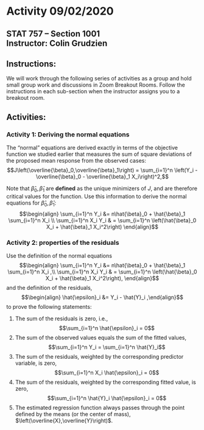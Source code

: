 # Activity 09/02/2020

## STAT 757 -- Section 1001 <br> Instructor: Colin Grudzien<br>

## Instructions:
We will work through the following series of activities as a group and hold small group work and discussions in Zoom Breakout Rooms.  Follow the instructions in each sub-section when the instructor assigns you to a breakout room.

## Activities:

### Activity 1: Deriving the normal equations

The "normal" equations are derived exactly in terms of the objective function we studied earlier that measures the sum of square deviations of the proposed mean response from the observed cases:
$$J\left(\overline{\beta}_0,\overline{\beta}_1\right) = \sum_{i=1}^n \left(Y_i - \overline{\beta}_0 - \overline{\beta}_1 X_i\right)^2,$$</li>


Note that $\hat{\beta}_0,\hat{\beta}_1$ are **defined** as the unique minimizers of $J$, and are therefore critical values for the function. Use this information to derive the normal equations for $\hat{\beta}_0,\hat{\beta}_1$:
  $$\begin{align}
  \sum_{i=1}^n Y_i &= n\hat{\beta}_0 + \hat{\beta}_1 \sum_{i=1}^n X_i \\
  \sum_{i=1}^n X_i Y_i & =  \sum_{i=1}^n \left(\hat{\beta}_0 X_i +  \hat{\beta}_1 X_i^2\right)
  \end{align}$$


### Activity 2: properties of the residuals
Use the definition of the normal equations
  $$\begin{align}
  \sum_{i=1}^n Y_i &= n\hat{\beta}_0 + \hat{\beta}_1 \sum_{i=1}^n X_i ,\\
  \sum_{i=1}^n X_i Y_i & =  \sum_{i=1}^n \left(\hat{\beta}_0 X_i +  \hat{\beta}_1 X_i^2\right),
  \end{align}$$
  and the definition of the residuals,
  $$\begin{align} \hat{\epsilon}_i &= Y_i - \hat{Y}_i ,\end{align}$$
  to prove the following statements:
  <ol>
    <li>The sum of the residuals is zero, i.e.,
    $$\sum_{i=1}^n \hat{\epsilon}_i = 0$$</li>
    <li>The sum of the observed values equals the sum of the fitted values,
    $$\sum_{i=1}^n Y_i = \sum_{i=1}^n \hat{Y}_i$$</li>
    <li>The sum of the residuals, weighted by the corresponding predictor variable, is zero,
    $$\sum_{i=1}^n X_i \hat{\epsilon}_i = 0$$</li>
    <li>The sum of the residuals, weighted by the corresponding fitted value, is zero,
    $$\sum_{i=1}^n \hat{Y}_i \hat{\epsilon}_i = 0$$</li>
    <li>The estimated regression function always passes through the point defined by the means (or the center of mass), $\left(\overline{X},\overline{Y}\right)$.
    </ol>


